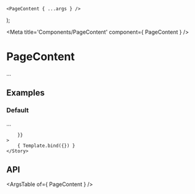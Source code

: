 
	<PageContent { ...args } />
);

<Meta title='Components/PageContent' component={ PageContent } />

# PageContent

...

## Examples

### Default

...

<Canvas>
	<Story
		name="Default"
		args={{
			
		}}
	>
		{ Template.bind({}) }
	</Story>
</Canvas>

## API

<ArgsTable of={ PageContent } />
